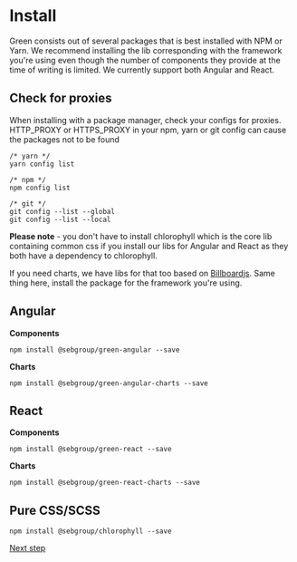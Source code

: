 
<Meta title="Get started/Install" />

# Install
Green consists out of several packages that is best installed with NPM or Yarn.
We recommend installing the lib corresponding with the framework you're using even though the number of components they provide at the time of writing is limited. We currently support both Angular and React.

## Check for proxies

When installing with a package manager, check your configs for proxies. HTTP_PROXY or HTTPS_PROXY in your npm, yarn or git config can cause the packages not to be found
```
/* yarn */
yarn config list

/* npm */
npm config list

/* git */
git config --list --global
git config --list --local
```


**Please note** - you don't have to install chlorophyll which is the core lib containing common css if you install our libs for Angular and React as they both have a dependency to chlorophyll.

If you need charts, we have libs for that too based on [Billboardjs](https://naver.github.io/billboard.js/). Same thing here, install the package for the framework you're using.

## Angular

**Components**
```
npm install @sebgroup/green-angular --save
```

**Charts**
```
npm install @sebgroup/green-angular-charts --save
```


## React

**Components**
```
npm install @sebgroup/green-react --save
```

**Charts**
```
npm install @sebgroup/green-react-charts --save
```

## Pure CSS/SCSS
```
npm install @sebgroup/chlorophyll --save
```

[Next step](./?path=/story/get-started-use--page)
